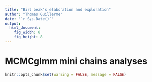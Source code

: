 ```yaml
---
title: "Bird beak's elaboration and exploration"
author: "Thomas Guillerme"
date: "`r Sys.Date()`"
output:
  html_document:
    fig_width: 8
    fig_height: 8
---
```


# MCMCglmm mini chains analyses

```r
knitr::opts_chunk$set(warning = FALSE, message = FALSE) 
```
